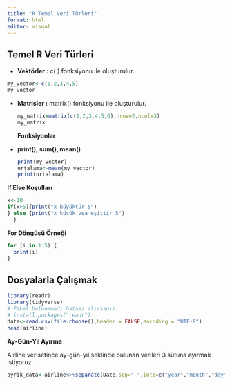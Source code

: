 ---
title: "R Temel Veri Türleri"
format: html
editor: visual
---

## Temel R Veri Türleri

-   **Vektörler :** c( ) fonksiyonu ile oluşturulur.

```{r}
my_vector<-c(1,2,3,4,5)
my_vector
```

-   **Matrisler :** matrix() fonksiyonu ile oluşturulur.

    ```{r}
    my_matrix=matrix(c(1,2,3,4,5,6),nrow=2,ncol=3)
    my_matrix
    ```

    **Fonksiyonlar**

-   **print(), sum(), mean()**

    ```{r}
    print(my_vector)
    ortalama<-mean(my_vector)
    print(ortalama)
    ```

**If Else Koşulları**

```{r}
x<-10 
if(x>5){print("x büyüktür 5")
} else {print("x küçük vea eşittir 5")
  }
```

**For Döngüsü Örneği**

```{r}
for (i in 1:5) {
  print(i)
}
```

## Dosyalarla Çalışmak

```{r}
library(readr)
library(tidyverse)
# Paket bulunamadı hatası alırsanız:
# install.packages("readr")
data<-read.csv(file.choose(),header = FALSE,encoding = "UTF-8")
head(airline)
```

**Ay-Gün-Yıl Ayırma**

Airline verisetince ay-gün-yıl şeklinde bulunan verileri 3 sütuna ayırmak istiyoruz.

```{r}
ayrik_data<-airline%>%separate(Date,sep="-",into=c("year","month","day"))
```

